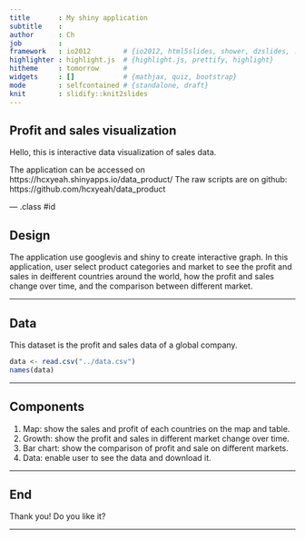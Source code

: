 ```yaml
---
title       : My shiny application
subtitle    : 
author      : Ch
job         : 
framework   : io2012        # {io2012, html5slides, shower, dzslides, ...}
highlighter : highlight.js  # {highlight.js, prettify, highlight}
hitheme     : tomorrow      # 
widgets     : []            # {mathjax, quiz, bootstrap}
mode        : selfcontained # {standalone, draft}
knit        : slidify::knit2slides
---
```


## Profit and sales visualization

Hello, this is interactive data visualization of sales data. 

The application can be accessed on 
https://hcxyeah.shinyapps.io/data_product/
The raw scripts are on github:
https://github.com/hcxyeah/data_product


--- .class #id 

## Design

The application use googlevis and shiny to create interactive graph.
In this application, user select product categories and market to see the profit and sales in deifferent countries around the world, how the profit and sales change over time, and the comparison between different market. 

--- 

## Data

This dataset is the profit and sales data of a global company.

```r
data <- read.csv("../data.csv")
names(data)
```

---

## Components

1. Map: show the sales and profit of each countries on the map and table.
2. Growth: show the profit and sales in different market change over time.
3. Bar chart: show the comparison of profit and sale on different markets.
4. Data: enable user to see the data and download it. 

---

## End

Thank you! 
Do you like it?

---

